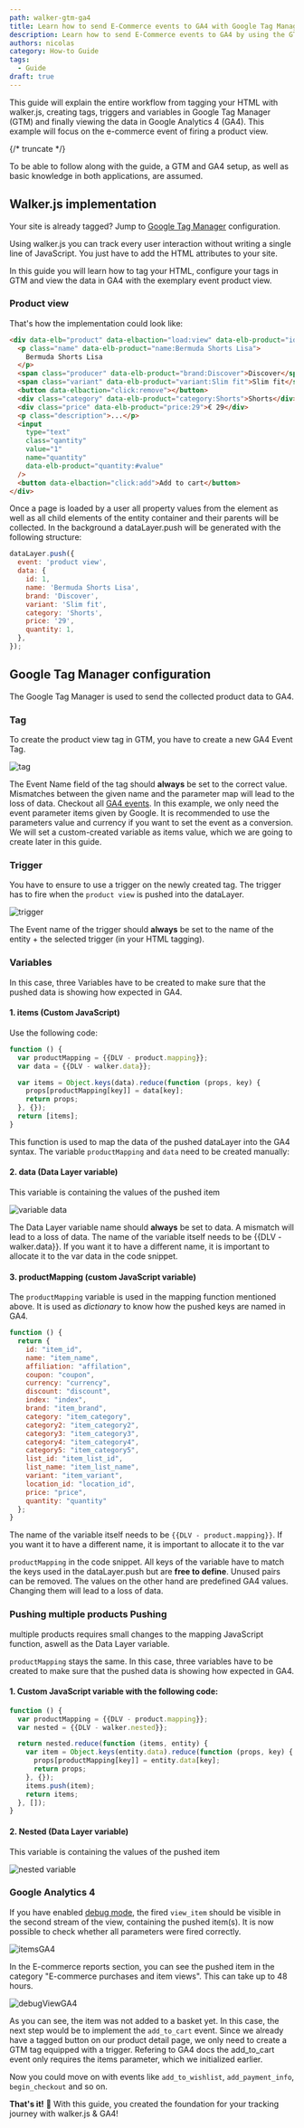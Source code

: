 ```yaml
---
path: walker-gtm-ga4
title: Learn how to send E-Commerce events to GA4 with Google Tag Manager
description: Learn how to send E-Commerce events to GA4 by using the GTM.
authors: nicolas
category: How-to Guide
tags:
  - Guide
draft: true
---
```


This guide will explain the entire workflow from tagging your HTML with
walker.js, creating tags, triggers and variables in Google Tag Manager (GTM) and
finally viewing the data in Google Analytics 4 (GA4). This example will focus on
the e-commerce event of firing a product view.

{/* truncate */}

To be able to follow along with the guide, a GTM and GA4 setup, as well as basic
knowledge in both applications, are assumed.

## Walker.js implementation

Your site is already tagged? Jump to
[Google Tag Manager](#google-tag-manager-configuration) configuration.

Using walker.js you can track every user interaction without writing a single
line of JavaScript. You just have to add the HTML attributes to your site.

In this guide you will learn how to tag your HTML, configure your tags in GTM
and view the data in GA4 with the exemplary event product view.

### Product view

That's how the implementation could look like:

```html
<div data-elb="product" data-elbaction="load:view" data-elb-product="id:1">
  <p class="name" data-elb-product="name:Bermuda Shorts Lisa">
    Bermuda Shorts Lisa
  </p>
  <span class="producer" data-elb-product="brand:Discover">Discover</span>
  <span class="variant" data-elb-product="variant:Slim fit">Slim fit</span>
  <button data-elbaction="click:remove"></button>
  <div class="category" data-elb-product="category:Shorts">Shorts</div>
  <div class="price" data-elb-product="price:29">€ 29</div>
  <p class="description">...</p>
  <input
    type="text"
    class="qantity"
    value="1"
    name="quantity"
    data-elb-product="quantity:#value"
  />
  <button data-elbaction="click:add">Add to cart</button>
</div>
```

Once a page is loaded by a user all property values from the element as well as
all child elements of the entity container and their parents will be collected.
In the background a dataLayer.push will be generated with the following
structure:

```js
dataLayer.push({
  event: 'product view',
  data: {
    id: 1,
    name: 'Bermuda Shorts Lisa',
    brand: 'Discover',
    variant: 'Slim fit',
    category: 'Shorts',
    price: '29',
    quantity: 1,
  },
});
```

## Google Tag Manager configuration

The Google Tag Manager is used to send the collected product data to GA4.

### Tag

To create the product view tag in GTM, you have to create a new GA4 Event Tag.

![tag](./tag.png)

The Event Name field of the tag should **always** be set to the correct value.
Mismatches between the given name and the parameter map will lead to the loss of
data. Checkout all
[GA4 events](https://developers.google.com/analytics/devguides/collection/ga4/reference/events).
In this example, we only need the event parameter items given by Google. It is
recommended to use the parameters value and currency if you want to set the
event as a conversion. We will set a custom-created variable as items value,
which we are going to create later in this guide.

### Trigger

You have to ensure to use a trigger on the newly created tag. The trigger has to
fire when the `product view` is pushed into the dataLayer.

![trigger](./tag.png)

The Event name of the trigger should **always** be set to the name of the
entity + the selected trigger (in your HTML tagging).

### Variables

In this case, three Variables have to be created to make sure that the pushed
data is showing how expected in GA4.

#### 1. items (Custom JavaScript)

Use the following code:

```js
function () {
  var productMapping = {{DLV - product.mapping}};
  var data = {{DLV - walker.data}};

  var items = Object.keys(data).reduce(function (props, key) {
    props[productMapping[key]] = data[key];
    return props;
  }, {});
  return [items];
}
```

This function is used to map the data of the pushed dataLayer into the GA4
syntax. The variable `productMapping` and `data` need to be created manually:

#### 2. data (Data Layer variable)

This variable is containing the values of the pushed item

![variable data](./variabledata.png)

The Data Layer variable name should **always** be set to data. A mismatch will
lead to a loss of data. The name of the variable itself needs to be
&#123;&#123;DLV - walker.data&#125;&#125;. If you want it to have a different
name, it is important to allocate it to the var data in the code snippet.

#### 3. productMapping (custom JavaScript variable)

The `productMapping` variable is used in the mapping function mentioned above.
It is used as _dictionary_ to know how the pushed keys are named in GA4.

```js
function () {
  return {
    id: "item_id",
    name: "item_name",
    affiliation: "affilation",
    coupon: "coupon",
    currency: "currency",
    discount: "discount",
    index: "index",
    brand: "item_brand",
    category: "item_category",
    category2: "item_category2",
    category3: "item_category3",
    category4: "item_category4",
    category5: "item_category5",
    list_id: "item_list_id",
    list_name: "item_list_name",
    variant: "item_variant",
    location_id: "location_id",
    price: "price",
    quantity: "quantity"
  };
}
```

The name of the variable itself needs to be `{{DLV - product.mapping}}`. If you
want it to have a different name, it is important to allocate it to the var

`productMapping` in the code snippet. All keys of the variable have to match the
keys used in the dataLayer.push but are **free to define**. Unused pairs can be
removed. The values on the other hand are predefined GA4 values. Changing them
will lead to a loss of data.

### Pushing multiple products Pushing

multiple products requires small changes to the mapping JavaScript function,
aswell as the Data Layer variable.

`productMapping` stays the same. In this case, three variables have to be
created to make sure that the pushed data is showing how expected in GA4.

#### 1. Custom JavaScript variable with the following code:

```js
function () {
  var productMapping = {{DLV - product.mapping}};
  var nested = {{DLV - walker.nested}};

  return nested.reduce(function (items, entity) {
    var item = Object.keys(entity.data).reduce(function (props, key) {
      props[productMapping[key]] = entity.data[key];
      return props;
    }, {});
    items.push(item);
    return items;
  }, []);
}
```

#### 2. Nested (Data Layer variable)

This variable is containing the values of the pushed item

![nested variable](variablenested.png)

### Google Analytics 4

If you have enabled
[debug mode](https://support.google.com/analytics/answer/7201382?hl=en), the
fired `view_item` should be visible in the second stream of the view, containing
the pushed item(s). It is now possible to check whether all parameters were
fired correctly.

![itemsGA4](itemsga4.png)

In the E-commerce reports section, you can see the pushed item in the category
"E-commerce purchases and item views". This can take up to 48 hours.

![debugViewGA4](debugviewga4.png)

As you can see, the item was not added to a basket yet. In this case, the next
step would be to implement the `add_to_cart` event. Since we already have a
tagged button on our product detail page, we only need to create a GTM tag
equipped with a trigger. Refering to GA4 docs the add_to_cart event only
requires the items parameter, which we initialized earlier.

Now you could move on with events like `add_to_wishlist`, `add_payment_info`,
`begin_checkout` and so on.

**That's it!** 🥳 With this guide, you created the foundation for your tracking
journey with walker.js & GA4!
